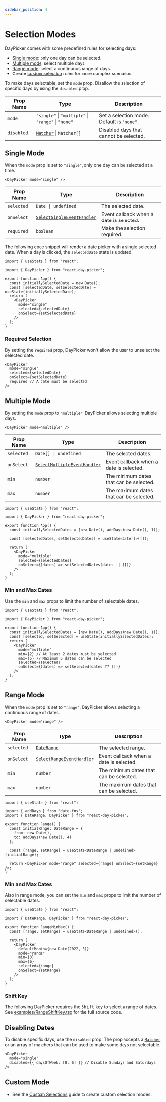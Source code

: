 ```yaml
---
sidebar_position: 4
---
```


# Selection Modes

DayPicker comes with some predefined rules for selecting days:

- [Single mode](#single-mode): only one day can be selected.
- [Multiple mode](#multiple-mode): select multiple days.
- [Range mode](#range-mode): select a continuous range of days.
- Create [custom selection](/advanced-guides/custom-selections.mdx) rules for more complex scenarios.

To make days selectable, set the `mode` prop. Disallow the selection of specific days by using the `disabled` prop.

| Prop Name  | Type                                                      | Description                                |
| ---------- | --------------------------------------------------------- | ------------------------------------------ |
| `mode`     | `"single"` \| `"multiple"` \| `"range"` \| `"none"`       | Set a selection mode. Default is `"none"`. |
| `disabled` | [`Matcher`](/api/type-aliases/Matcher.mdx) \| `Matcher[]` | Disabled days that cannot be selected.     |

## Single Mode

When the `mode` prop is set to `"single"`, only one day can be selected at a time.

```tsx
<DayPicker mode="single" />
```

| Prop Name  | Type                                                                         | Description                             |
| ---------- | ---------------------------------------------------------------------------- | --------------------------------------- |
| `selected` | `Date \| undefined`                                                          | The selected date.                      |
| `onSelect` | [`SelectSingleEventHandler`](/api/type-aliases/SelectSingleEventHandler.mdx) | Event callback when a date is selected. |
| `required` | `boolean`                                                                    | Make the selection required.            |

The following code snippet will render a date picker with a single selected date. When a day is clicked, the `selectedDate` state is updated.

<BrowserWindow>
  <Examples.Single />
</BrowserWindow>

```tsx caption="render:Single"
import { useState } from "react";

import { DayPicker } from "react-day-picker";

export function App() {
  const initiallySelectedDate = new Date();
  const [selectedDate, setSelectedDate] = useState(initiallySelectedDate);
  return (
    <DayPicker
      mode="single"
      selected={selectedDate}
      onSelect={setSelectedDate}
    />
  );
}
```

### Required Selection

By setting the `required` prop, DayPicker won't allow the user to unselect the selected date.

<BrowserWindow>
  <Examples.SingleRequired />
</BrowserWindow>

```tsx caption="render:SingleRequired"
<DayPicker
  mode="single"
  selected={selectedDate}
  onSelect={setSelectedDate}
  required // A date must be selected
/>
```

## Multiple Mode

By setting the `mode` prop to `"multiple"`, DayPicker allows selecting multiple days.

```tsx
<DayPicker mode="multiple" />
```

| Prop Name  | Type                                                                             | Description                             |
| ---------- | -------------------------------------------------------------------------------- | --------------------------------------- |
| `selected` | `Date[] \| undefined`                                                            | The selected dates.                     |
| `onSelect` | [`SelectMultipleEventHandler`](/api/type-aliases/SelectMultipleEventHandler.mdx) | Event callback when a date is selected. |
| `min`      | `number`                                                                         | The minimum dates that can be selected. |
| `max`      | `number`                                                                         | The maximum dates that can be selected. |

<BrowserWindow>
  <Examples.Multiple />
</BrowserWindow>

```tsx caption="render:Multiple"
import { useState } from "react";

import { DayPicker } from "react-day-picker";

export function App() {
  const initiallySelectedDates = [new Date(), addDays(new Date(), 1)];

  const [selectedDates, setSelectedDates] = useState<Date[]>([]);

  return (
    <DayPicker
      mode="multiple"
      selected={selectedDates}
      onSelect={(dates) => setSelectedDates(dates || [])}
    />
  );
}
```

### Min and Max Dates

Use the `min` and `max` props to limit the number of selectable dates.

<BrowserWindow>
  <Examples.MultipleMinMax />
</BrowserWindow>

```tsx caption="render:MultipleMinMax"
import { useState } from "react";

import { DayPicker } from "react-day-picker";

export function App() {
  const initiallySelectedDates = [new Date(), addDays(new Date(), 1)];
  const [selected, setSelected] = useState(initiallySelectedDates);
  return (
    <DayPicker
      mode="multiple"
      min={2} // At least 2 dates must be selected
      max={5} // Maximum 5 dates can be selected
      selected={selected}
      onSelect={(dates) => setSelected(dates ?? [])}
    />
  );
}
```

## Range Mode

When the `mode` prop is set to `"range"`, DayPicker allows selecting a continuous range of dates.

```tsx
<DayPicker mode="range" />
```

| Prop Name  | Type                                                                       | Description                             |
| ---------- | -------------------------------------------------------------------------- | --------------------------------------- |
| `selected` | [`DateRange`](/api/type-aliases/DateRange.mdx)                             | The selected range.                     |
| `onSelect` | [`SelectRangeEventHandler`](/api/type-aliases/SelectRangeEventHandler.mdx) | Event callback when a date is selected. |
| `min`      | `number`                                                                   | The minimum dates that can be selected. |
| `max`      | `number`                                                                   | The maximum dates that can be selected. |

<BrowserWindow>
  <Examples.Range />
</BrowserWindow>

```tsx caption="render:Range"
import { useState } from "react";

import { addDays } from "date-fns";
import { DateRange, DayPicker } from "react-day-picker";

export function Range() {
  const initialRange: DateRange = {
    from: new Date(),
    to: addDays(new Date(), 4)
  };

  const [range, setRange] = useState<DateRange | undefined>(initialRange);

  return <DayPicker mode="range" selected={range} onSelect={setRange} />;
}
```

### Min and Max Dates

Also in range mode, you can set the `min` and `max` props to limit the number of selectable dates.

<BrowserWindow>
  <Examples.RangeMinMax />
</BrowserWindow>

```tsx caption="render:RangeMinMax"
import { useState } from "react";

import { DateRange, DayPicker } from "react-day-picker";

export function RangeMinMax() {
  const [range, setRange] = useState<DateRange | undefined>();

  return (
    <DayPicker
      defaultMonth={new Date(2022, 8)}
      mode="range"
      min={3}
      max={6}
      selected={range}
      onSelect={setRange}
    />
  );
}
```

### Shift Key

The following DayPicker requires the <kbd>Shift</kbd> key to select a range of dates. See [examples/RangeShiftKey.tsx](https://github.com/gpbl/react-day-picker/blob/next/website/examples/RangeShiftKey.tsx) for the full source code.

<BrowserWindow>
  <Examples.RangeShiftKey />
</BrowserWindow>

## Disabling Dates

To disable specific days, use the `disabled` prop. The prop accepts a [`Matcher`](/api/type-aliases/Matcher.mdx) or an array of matchers that can be used to make some days not selectable.

<BrowserWindow>
  <Examples.ModifiersDisabled />
</BrowserWindow>

```tsx caption="render:ModifiersDisabled"
<DayPicker
  mode="single"
  disabled={{ daysOfWeek: [0, 6] }} // Disable Sundays and Saturdays
/>
```

## Custom Mode

- See the [Custom Selections](/advanced-guides/custom-selections.mdx) guide to create custom selection modes.
